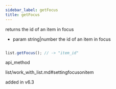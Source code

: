 ```yaml
---
sidebar_label: getFocus
title: getFocus
---
```



          


<Short>
 returns the id of an item in focus



</Short>






- param	string|number      the id of an item in focus


~~~js

list.getFocus(); // -> "item_id"


~~~
 api_method

<Descr>




</Descr>


 list/work_with_list.md#settingfocusonitem



added in v6.3


